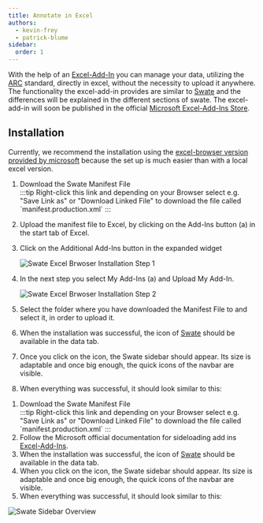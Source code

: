 ```yaml
---
title: Annotate in Excel
authors:
  - kevin-frey
  - patrick-blume
sidebar:
  order: 1
---
```




With the help of an [Excel-Add-In](https://learn.microsoft.com/de-de/office/dev/add-ins/excel/excel-add-ins-overview) you can manage your data, utilizing the [ARC](https://nfdi4plants.github.io/nfdi4plants.knowledgebase/core-concepts/arc/) standard, directly in excel, without the necessity to upload it anywhere. 
The functionality the excel-add-in provides are similar to [Swate](https://nfdi4plants.github.io/nfdi4plants.knowledgebase/swate/) and the differences will be explained in the different sections of swate.
The excel-add-in will soon be published in the official [Microsoft Excel-Add-Ins Store](https://appsource.microsoft.com/en-us/marketplace/apps?product=excel).

## Installation
Currently, we recommend the installation using the [excel-browser version provided by microsoft](https://excel.cloud.microsoft/?wdOrigin=MARKETING.FREE.GO-TO-EXCEL) because the set up is much easier than with a local excel version.

<Tabs syncKey="swateHost">
<TabItem label="Excel Browser">

<Steps>

1. 
    <div>
        <DownloadLink client:load href="https://raw.githubusercontent.com/nfdi4plants/Swate/refs/heads/main/build/manifest.production.xml" filename="manifest.production.xml">
            Download the Swate Manifest File
        </DownloadLink>
    </div>
    :::tip
    Right-click this link and depending on your Browser select e.g. "Save Link as" or "Download Linked File" to download the file called `manifest.production.xml`
    :::
2. Upload the manifest file to Excel, by clicking on the Add-Ins button (a) in the start tab of Excel.
3. Click on the Additional Add-Ins button in the expanded widget

    ![Swate Excel Brwoser Installation Step 1](@images/swate/swate-browser-excel-add-in-basic.png)

4. In the next step you select My Add-Ins (a) and Upload My Add-In.

    ![Swate Excel Brwoser Installation Step 2](@images/swate/swate-browser-excel-add-in-additional-ones.png)

5. Select the folder where you have downloaded the Manifest File to and select it, in order to upload it.
6. When the installation was successful, the icon of [Swate](https://nfdi4plants.github.io/nfdi4plants.knowledgebase/swate/) should be available in the data tab.
7. Once you click on the icon, the Swate sidebar should appear. Its size is adaptable and once big enough, the quick icons of the navbar are visible.
8. When everything was successful, it should look similar to this:

</Steps>

</TabItem>
<TabItem label="Excel Desktop">

<Steps>

1. 
    <div>
        <DownloadLink client:load href="https://raw.githubusercontent.com/nfdi4plants/Swate/refs/heads/main/build/manifest.production.xml" filename="manifest.production.xml">
            Download the Swate Manifest File
        </DownloadLink>
    </div>
    :::tip
    Right-click this link and depending on your Browser select e.g. "Save Link as" or "Download Linked File" to download the file called `manifest.production.xml`
    :::
1. Follow the Microsoft official documentation for sideloading add ins [Excel-Add-Ins](https://learn.microsoft.com/en-us/office/dev/add-ins/testing/test-debug-office-add-ins#sideload-an-office-add-in-for-testing).
2. When the installation was successful, the icon of [Swate](https://nfdi4plants.github.io/nfdi4plants.knowledgebase/swate/) should be available in the data tab.
3. When you click on the icon, the Swate sidebar should appear. Its size is adaptable and once big enough, the quick icons of the navbar are visible.
4. When everything was successful, it should look similar to this:

</Steps>

</TabItem>
</Tabs>

![Swate Sidebar Overview](@images/swate/swate-excel-overview.png)
